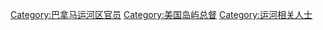 [[Category:巴拿马运河区官员|Category:巴拿马运河区官员]]
[[Category:美国岛屿总督|Category:美国岛屿总督]]
[[Category:运河相关人士|Category:运河相关人士]]